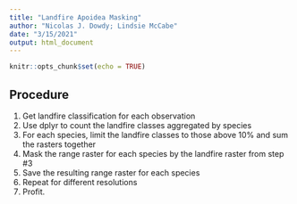 ```yaml
---
title: "Landfire Apoidea Masking"
author: "Nicolas J. Dowdy; Lindsie McCabe"
date: "3/15/2021"
output: html_document
---
```


```r
knitr::opts_chunk$set(echo = TRUE)
```

## Procedure

1. Get landfire classification for each observation
2. Use dplyr to count the landfire classes aggregated by species
3. For each species, limit the landfire classes to those above 10% and sum the rasters together
4. Mask the range raster for each species by the landfire raster from step #3
5. Save the resulting range raster for each species
6. Repeat for different resolutions
7. Profit.